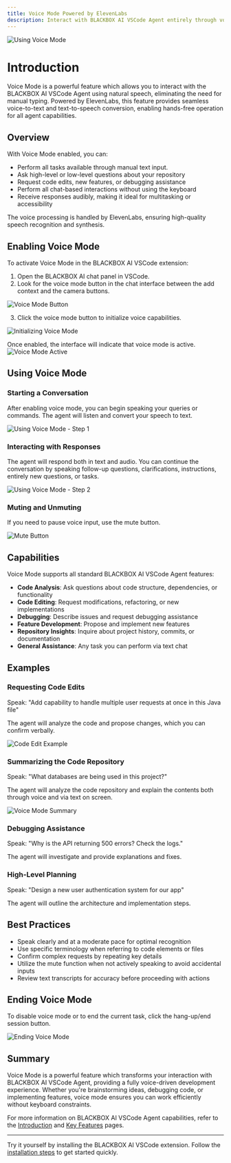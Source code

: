 ```yaml
---
title: Voice Mode Powered by ElevenLabs
description: Interact with BLACKBOX AI VSCode Agent entirely through voice using ElevenLabs-powered speech-to-text and text-to-speech capabilities.
---
```

![Using Voice Mode](/images/vscode-agent/vscode_agent_voice_mode_use_1.png)

# Introduction

Voice Mode is a powerful feature which allows you to interact with the BLACKBOX AI VSCode Agent using natural speech, eliminating the need for manual typing. Powered by ElevenLabs, this feature provides seamless voice-to-text and text-to-speech conversion, enabling hands-free operation for all agent capabilities.

## Overview

With Voice Mode enabled, you can:

- Perform all tasks available through manual text input.
- Ask high-level or low-level questions about your repository
- Request code edits, new features, or debugging assistance
- Perform all chat-based interactions without using the keyboard
- Receive responses audibly, making it ideal for multitasking or accessibility

The voice processing is handled by ElevenLabs, ensuring high-quality speech recognition and synthesis.

## Enabling Voice Mode

To activate Voice Mode in the BLACKBOX AI VSCode extension:

1. Open the BLACKBOX AI chat panel in VSCode.
2. Look for the voice mode button in the chat interface between the add context and the camera buttons.

![Voice Mode Button](/images/vscode-agent/vscode_agent_voice_mode_button.png)

3. Click the voice mode button to initialize voice capabilities.

![Initializing Voice Mode](/images/vscode-agent/vscode_agent_voice_mode_initialize.png)

Once enabled, the interface will indicate that voice mode is active.
![Voice Mode Active](/images/vscode-agent/vscode_agent_voice_mode_active.png)



## Using Voice Mode

### Starting a Conversation

After enabling voice mode, you can begin speaking your queries or commands. The agent will listen and convert your speech to text.

![Using Voice Mode - Step 1](/images/vscode-agent/vscode_agent_voice_mode_use_1.png)

### Interacting with Responses

The agent will respond both in text and audio. You can continue the conversation by speaking follow-up questions, clarifications, instructions, entirely new questions, or tasks.

![Using Voice Mode - Step 2](/images/vscode-agent/vscode_agent_voice_mode_use_2.png)

### Muting and Unmuting

If you need to pause voice input, use the mute button.

![Mute Button](/images/vscode-agent/vscode_agent_voice_mode_mute.png)

## Capabilities

Voice Mode supports all standard BLACKBOX AI VSCode Agent features:

- **Code Analysis**: Ask questions about code structure, dependencies, or functionality
- **Code Editing**: Request modifications, refactoring, or new implementations
- **Debugging**: Describe issues and request debugging assistance
- **Feature Development**: Propose and implement new features
- **Repository Insights**: Inquire about project history, commits, or documentation
- **General Assistance**: Any task you can perform via text chat

## Examples

### Requesting Code Edits

Speak: "Add capability to handle multiple user requests at once in this Java file"

The agent will analyze the code and propose changes, which you can confirm verbally.

![Code Edit Example](/images/vscode-agent/vscode_agent_voice_mode_code_edit.png)

### Summarizing the Code Repository
Speak: "What databases are being used in this project?"

The agent will analyze the code repository and explain the contents both through voice and via text on screen.


![Voice Mode Summary](/images/vscode-agent/vscode_agent_voice_mode_summary.png)


### Debugging Assistance

Speak: "Why is the API returning 500 errors? Check the logs."

The agent will investigate and provide explanations and fixes.

### High-Level Planning

Speak: "Design a new user authentication system for our app"

The agent will outline the architecture and implementation steps.

## Best Practices

- Speak clearly and at a moderate pace for optimal recognition
- Use specific terminology when referring to code elements or files
- Confirm complex requests by repeating key details
- Utilize the mute function when not actively speaking to avoid accidental inputs
- Review text transcripts for accuracy before proceeding with actions

## Ending Voice Mode

To disable voice mode or to end the current task, click the hang-up/end session button.

![Ending Voice Mode](/images/vscode-agent/vscode_agent_voice_mode_end.png)

## Summary

Voice Mode is a powerful feature which transforms your interaction with BLACKBOX AI VSCode Agent, providing a fully voice-driven development experience. Whether you're brainstorming ideas, debugging code, or implementing features, voice mode ensures you can work efficiently without keyboard constraints.


For more information on BLACKBOX AI VSCode Agent capabilities, refer to the [Introduction](/features/vscode-agent/introduction) and [Key Features](/features/vscode-agent/key-features) pages.

---

Try it yourself by installing the BLACKBOX AI VSCode extension. Follow the [installation steps](/features/vscode-agent/getting-started) to get started quickly.
